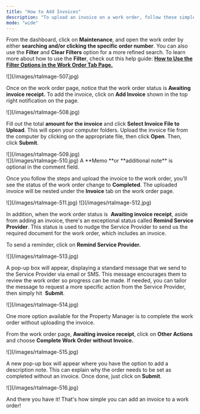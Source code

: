 ```yaml
---
title: "How to Add Invoices"
description: "To upload an invoice on a work order, follow these simple steps."
mode: "wide"
---
```


From the dashboard, click on **Maintenance**, and open the work order by either **searching and/or clicking the specific order number**. You can also use the **Filter** and **Clear Filters** option for a more refined search. To learn more about how to use the **Filter**, check out this help guide: [**How to Use the Filter Options in the Work Order Tab Page.**](/s/topic/0TO5e000000h9wqGAA/How-to-Use-the-Filter-Options-in-the-Work-Order-Tab-Page)

<Frame>
  ![](/images/rtaImage-507.jpg)
</Frame>

Once on the work order page, notice that the work order status is **Awaiting invoice receipt.** To add the invoice, click on **Add Invoice** shown in the top right notification on the page.

<Frame>
  ![](/images/rtaImage-508.jpg)
</Frame>

Fill out the total **amount for the invoice** and click **Select Invoice File to Upload**. This will open your computer folders. Upload the invoice file from the computer by clicking on the appropriate file, then click **Open**. Then, click **Submit**.

<Frame>
  ![](/images/rtaImage-509.jpg)
</Frame>

<br />

<Frame>
  ![](/images/rtaImage-510.jpg)
</Frame>

<Info>
  A **Memo **or **additional note** is optional in the comment field.
</Info>

Once you follow the steps and upload the invoice to the work order, you'll see the status of the work order change to **Completed**. The uploaded invoice will be nested under the **Invoice** tab on the work order page.

<Frame>
  ![](/images/rtaImage-511.jpg)
</Frame>

<Frame>
  ![](/images/rtaImage-512.jpg)
</Frame>

In addition, when the work order status is  **Awaiting invoice receipt**, aside from adding an invoice, there's an exceptional status called **Remind Service Provider**. This status is used to nudge the Service Provider to send us the required document for the work order, which includes an invoice.

To send a reminder, click on **Remind Service Provider.**

<Frame>
  ![](/images/rtaImage-513.jpg)
</Frame>

A pop-up box will appear, displaying a standard message that we send to the Service Provider via email or SMS. This message encourages them to review the work order so progress can be made. If needed, you can tailor the message to request a more specific action from the Service Provider, then simply hit  **Submit**.

<Frame>
  ![](/images/rtaImage-514.jpg)
</Frame>

One more option available for the Property Manager is to complete the work order without uploading the invoice. 

From the work order page, **Awaiting invoice receipt**, click on **Other Actions** and choose **Complete Work Order without Invoice.**

<Frame>
  ![](/images/rtaImage-515.jpg)
</Frame>

A new pop-up box will appear where you have the option to add a description note. This can explain why the order needs to be set as completed without an invoice. Once done, just click on **Submit**.

<Frame>
  ![](/images/rtaImage-516.jpg)
</Frame>

And there you have it\! That's how simple you can add an invoice to a work order\!